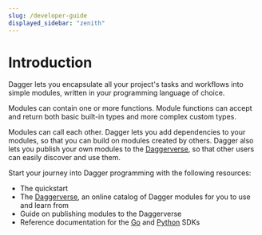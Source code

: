 ```yaml
---
slug: /developer-guide
displayed_sidebar: "zenith"
---
```



# Introduction

<PartialExperimentalDocs />

Dagger lets you encapsulate all your project's tasks and workflows into simple modules, written in your programming language of choice.

Modules can contain one or more functions. Module functions can accept and return both basic built-in types and more complex custom types.

Modules can call each other. Dagger lets you add dependencies to your modules, so that you can build on modules created by others. Dagger also lets you publish your own modules to the [Daggerverse](https://daggerverse.dev), so that other users can easily discover and use them.

Start your journey into Dagger programming with the following resources:

- The quickstart
- The [Daggerverse](https://daggerverse.dev), an online catalog of Dagger modules for you to use and learn from
- Guide on publishing modules to the Daggerverse
- Reference documentation for the [Go](https://pkg.go.dev/dagger.io/dagger) and [Python](https://dagger-io.readthedocs.org/) SDKs
